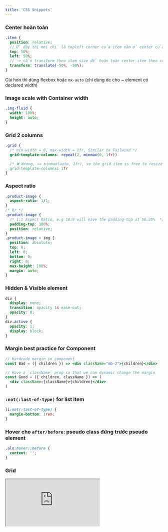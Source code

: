 ```yaml
---
title: 'CSS Snippets'
---
```


### Center hoàn toàn

```scss
.item {
  position: relative;
  // Ở đây thì mới chỉ là topleft corner của item nằm ở center của container
  top: 50%;
  left: 50%;
  // -> cần transform theo item size để hoàn toàn center item theo container
  transform: translate(-50%, -50%);
}
```

Cùi hơn thì dùng flexbox hoặc `mx-auto` (chỉ dùng dc cho ~ element có declared width)

### Image scale with Container width

```css
.img-fluid {
  width: 100%;
  height: auto;
}
```

### Grid 2 columns

```css
.grid {
  /* min-width = 0, max-width = 1fr, Similar to Tailwind */
  grid-template-columns: repeat(2, minmax(0, 1fr))

  /* ❌ Wrong, == minmax(auto, 1fr), so the grid item is free to resize to 0 */
  grid-template-columns: 1fr
}
```

### Aspect ratio

```css
.product-image {
  aspect-ratio: 1/1;
}
/* Or */
.product-image {
  /* 1:1 Aspect Ratio, e.g 16:9 will have the padding-top at 56.25%  */
  padding-top: 100%;
  position: relative;
}
.product-image > img {
  position: absolute;
  top: 0;
  left: 0;
  bottom: 0;
  right: 0;
  max-height: 100%;
  margin: auto;
}
```

### Hidden & Visible element

```css
div {
  display: none;
  transition: opacity 1s ease-out;
  opacity: 0;
}
div.active {
  opacity: 1;
  display: block;
}
```

### Margin best practice for Component

```jsx
// Hardcode margin in component
const Bad = ({ children }) => <div className="mb-2">{children}</div>

// Have a `className` prop so that we can dynamic change the margin
const Good = ({ children, className }) => (
  <div className={className}>{children}</div>
)
```

### `:not(:last-of-type)` for list item

```css
li:not(:last-of-type) {
  margin-bottom: 1rem;
}
```

### Hover cho `after/before`: pseudo class đứng trước pseudo element

```css
.alo:hover::before {
  content: '';
}
```

### Grid

<iframe
  src="https://codesandbox.io/embed/css-grid-1iewhe?fontsize=12&hidenavigation=1&module=%2F.codesandbox%2Fworkspace.json&theme=dark"
  style={{
    width: '100%',
    height: 500,
    border: 0,
    borderRadius: 4,
    overflow: 'hidden',
  }}
  title="CSS Grid"
  allow="accelerometer; ambient-light-sensor; camera; encrypted-media; geolocation; gyroscope; hid; microphone; midi; payment; usb; vr; xr-spatial-tracking"
  sandbox="allow-forms allow-modals allow-popups allow-presentation allow-same-origin allow-scripts"
/>
